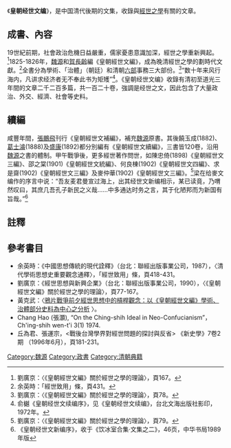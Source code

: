《'''皇朝经世文编'''》，是中国清代後期的文集，收錄與[[經世之學|經世之學]]有關的文章。

==成書、內容==
19世紀前期，社會政治危機日益嚴重，儒家憂患意識加深，經世之學重新興起。<ref>劉廣京：〈《皇朝經世文編》關於經世之學的理論〉，頁167。</ref>1825-1826年，[[魏源|魏源]]和[[賀長齡|賀長齡]]編《皇朝經世文編》，成為晚清經世之學的劃時代文獻。<ref>余英時：「經世致用」條，頁431。</ref>全書分為學術、「治體」（朝廷）和清朝[[六部|六部]]事務三大部份。<ref>劉廣京：〈《皇朝經世文編》關於經世之學的理論〉，頁78。</ref>“数十年来风行海内，凡讲求经济者无不奉此书为矩矱”<ref>俞樾《皇朝经世文续编序》，见《皇朝经世文续编》，台北文海出版社影印，1972年。</ref>。《皇朝经世文编》收錄有清初至道光三年間的文章二千二百多篇，共一百二十卷，強調是经世之文，因此包含了大量政治、外交、經濟、社會等史料。

==續編==
咸豐年間，[[張鵬飛_(光緒進士)|張鵬飛]]刊行《皇朝經世文補編》，補充[[魏源|魏源]]原書。其後饒玉成(1882)、[[葛士濬|葛士濬]](1888)及[[盛康|盛康]](1892)都分別編有《皇朝經世文續編》，三書皆120卷，沿用[[魏源|魏源]]之書的體制。甲午戰爭後，更多經世著作問世，如陳忠倚(1898)《皇朝經世文三編》、邵之棠(1901)《皇朝經世文統編》、何良棟(1902)《皇朝經世文四編》、求是齋(1902)《皇朝經世文三編》及麥仲華(1902)《皇朝經世文三編》。<ref>劉廣京：〈《皇朝經世文編》關於經世之學的理論〉，頁79。</ref>梁在给麥文编作的序言中说：“吾友麦君曼宣过海上，出其经世文新编相示，某已读竟，乃喟然叹曰，其庶几吾孔子新民之义哉……中多通达时务之言，其于化陋邦而为新国有旨哉。”<ref>《皇朝经世文新编序》，收于《饮冰室合集·文集之二》，46页，中华书局1989年版</ref>

==註釋==
{{reflist}}

==參考書目==
*余英時：《中國思想傳統的現代詮釋》（台北：聯經出版事業公司，1987），〈清代學術思想史重要觀念通釋〉，「經世致用」條，頁418-431。
*劉廣京：《經世思想與新興企業》（台北：聯經出版事業公司，1990），〈《皇朝經世文編》關於經世之學的理論〉，頁77-167。
*黃克武：〈[http://www.mh.sinica.edu.tw/MHWeb/UserDetail.aspx?userID=89&mid=16&tmid=2 鴉片戰爭前夕經世思想中的槓桿觀念：以《皇朝經世文編》學術、治體部分史料為中心之分析] {{Wayback|url=http://www.mh.sinica.edu.tw/MHWeb/UserDetail.aspx?userID=89&mid=16&tmid=2 |date=20180125193830 }}〉。
*Chang Hao (張灝), “On the Ching-shih Ideal in Neo-Confucianism”，Ch'ing-shih wen-t'i  3(1) 1974.
*丘為君、張運宗，<戰後台灣學界對經世問題的探討與反省> 《新史學》7卷2期 （1996年6月），頁181-231。

[[Category:魏源|Category:魏源]]
[[Category:政書|Category:政書]]
[[Category:清朝典籍|Category:清朝典籍]]